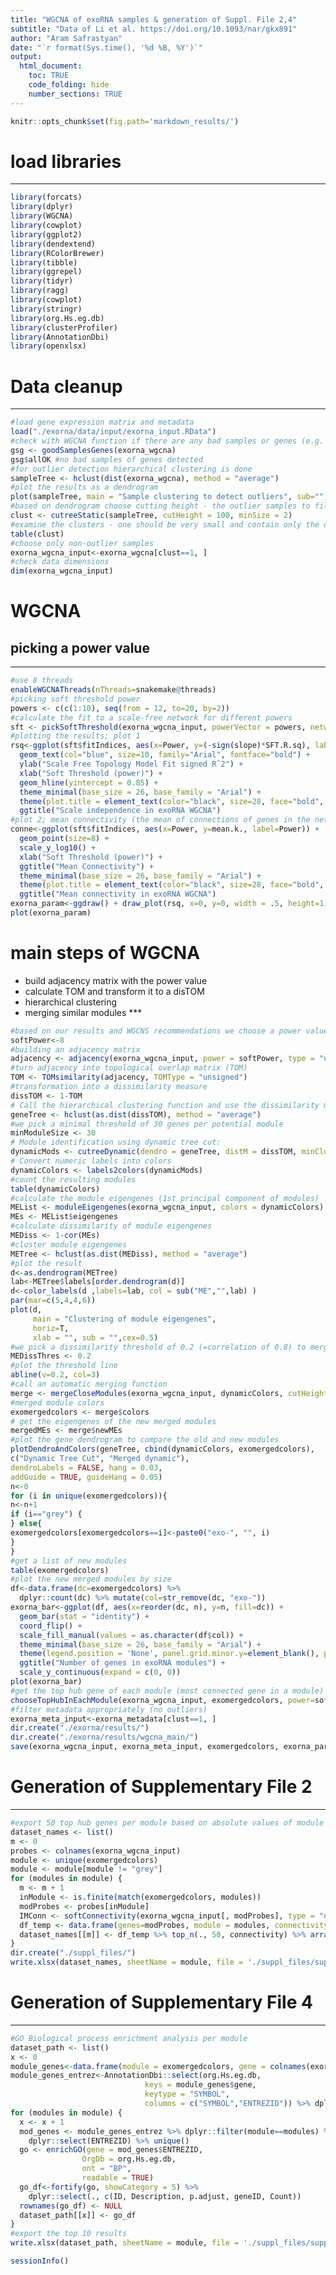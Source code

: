 ```yaml
---
title: "WGCNA of exoRNA samples & generation of Suppl. File 2,4"
subtitle: "Data of Li et al. https://doi.org/10.1093/nar/gkx891"
author: "Aram Safrastyan"
date: "`r format(Sys.time(), '%d %B, %Y')`"
output:
  html_document: 
    toc: TRUE
    code_folding: hide
    number_sections: TRUE
---
```


<style type="text/css">
.main-container {
  max-width: 1500px;
  margin-left: auto;
  margin-right: auto;
}
</style>

```r
knitr::opts_chunk$set(fig.path='markdown_results/')
```

# load libraries
***

```r
library(forcats)
library(dplyr)
library(WGCNA)
library(cowplot)
library(ggplot2)
library(dendextend)
library(RColorBrewer)
library(tibble)
library(ggrepel)
library(tidyr)
library(ragg)
library(cowplot)
library(stringr)
library(org.Hs.eg.db)
library(clusterProfiler)
library(AnnotationDbi)
library(openxlsx)
```

# Data cleanup 
***

```r
#load gene expression matrix and metadata
load("./exorna/data/input/exorna_input.RData")
#check with WGCNA function if there are any bad samples or genes (e.g. too many missing values)
gsg <- goodSamplesGenes(exorna_wgcna)
gsg$allOK #no bad samples of genes detected
#for outlier detection hierarchical clustering is done
sampleTree <- hclust(dist(exorna_wgcna), method = "average")
#plot the results as a dendrogram 
plot(sampleTree, main = "Sample clustering to detect outliers", sub="", xlab="", cex.lab = 1.5, cex.axis = 1.5, cex.main = 2)
#based on dendrogram choose cutting height - the outlier samples to filter out 
clust <- cutreeStatic(sampleTree, cutHeight = 100, minSize = 2)
#examine the clusters - one should be very small and contain only the outlier samples
table(clust)
#choose only non-outlier samples
exorna_wgcna_input<-exorna_wgcna[clust==1, ]
#check data dimensions 
dim(exorna_wgcna_input)
```

# WGCNA 
## picking a power value
***

```r
#use 8 threads 
enableWGCNAThreads(nThreads=snakemake@threads) 
#picking soft threshold power
powers <- c(c(1:10), seq(from = 12, to=20, by=2))
#calculate the fit to a scale-free network for different powers 
sft <- pickSoftThreshold(exorna_wgcna_input, powerVector = powers, networkType = "unsigned")
#plotting the results; plot 1
rsq<-ggplot(sft$fitIndices, aes(x=Power, y=(-sign(slope)*SFT.R.sq), label=Power)) + 
  geom_text(col="blue", size=10, family="Arial", fontface="bold") +
  ylab("Scale Free Topology Model Fit signed Rˆ2") +
  xlab("Soft Threshold (power)") + 
  geom_hline(yintercept = 0.85) + 
  theme_minimal(base_size = 26, base_family = "Arial") +
  theme(plot.title = element_text(color="black", size=28, face="bold", hjust = 0.5)) +
  ggtitle("Scale independence in exoRNA WGCNA")
#plot 2; mean connectivity (the mean of connections of genes in the network) generally should be about or below lower hundreds
conne<-ggplot(sft$fitIndices, aes(x=Power, y=mean.k., label=Power)) +
  geom_point(size=8) +
  scale_y_log10() + 
  xlab("Soft Threshold (power)") +
  ggtitle("Mean Connectivity") + 
  theme_minimal(base_size = 26, base_family = "Arial") +
  theme(plot.title = element_text(color="black", size=28, face="bold", hjust = 0.5)) +
  ggtitle("Mean connectivity in exoRNA WGCNA")
exorna_param<-ggdraw() + draw_plot(rsq, x=0, y=0, width = .5, height=1) + draw_plot(conne, x=0.5, y=0, width = .5, height=1) 
plot(exorna_param)
```

# main steps of WGCNA
* build adjacency matrix with the power value 
* calculate TOM and transform it to a disTOM
* hierarchical clustering
* merging similar modules
***

```r
#based on our results and WGCNS recommendations we choose a power value of 8
softPower<-8
#building an adjacency matrix
adjacency <- adjacency(exorna_wgcna_input, power = softPower, type = "unsigned")
#turn adjacency into topological overlap matrix (TOM) 
TOM <- TOMsimilarity(adjacency, TOMType = "unsigned")
#transformation into a dissimilarity measure 
dissTOM <- 1-TOM
# Call the hierarchical clustering function and use the dissimilarity measure 
geneTree <- hclust(as.dist(dissTOM), method = "average")
#we pick a minimal threshold of 30 genes per potential module 
minModuleSize <- 30
# Module identification using dynamic tree cut:
dynamicMods <- cutreeDynamic(dendro = geneTree, distM = dissTOM, minClusterSize = minModuleSize, deepSplit=2)
# Convert numeric labels into colors
dynamicColors <- labels2colors(dynamicMods)
#count the resulting modules
table(dynamicColors)
#calculate the module eigengenes (1st principal component of modules)
MEList <- moduleEigengenes(exorna_wgcna_input, colors = dynamicColors)
MEs <- MEList$eigengenes
#calculate dissimilarity of module eigengenes
MEDiss <- 1-cor(MEs)
#cluster module eigengenes
METree <- hclust(as.dist(MEDiss), method = "average")
#plot the result
d<-as.dendrogram(METree)
lab<-METree$labels[order.dendrogram(d)]
d<-color_labels(d ,labels=lab, col = sub("ME","",lab) )
par(mar=c(5,4,4,6)) 
plot(d, 
     main = "Clustering of module eigengenes", 
     horiz=T, 
     xlab = "", sub = "",cex=0.5)
#we pick a dissimilarity threshold of 0.2 (=correlation of 0.8) to merge very similar modules
MEDissThres <- 0.2
#plot the threshold line
abline(v=0.2, col=3)
#call an automatic merging function
merge <- mergeCloseModules(exorna_wgcna_input, dynamicColors, cutHeight = MEDissThres)
#merged module colors
exomergedcolors <- merge$colors
# get the eigengenes of the new merged modules
mergedMEs <- merge$newMEs
#plot the gene dendrogram to compare the old and new modules
plotDendroAndColors(geneTree, cbind(dynamicColors, exomergedcolors),
c("Dynamic Tree Cut", "Merged dynamic"),
dendroLabels = FALSE, hang = 0.03,
addGuide = TRUE, guideHang = 0.05)
n<-0
for (i in unique(exomergedcolors)){
n<-n+1
if (i=="grey") {
} else{
exomergedcolors[exomergedcolors==i]<-paste0("exo-", "", i)
} 
}
#get a list of new modules 
table(exomergedcolors)
#plot the new merged modules by size
df<-data.frame(dc=exomergedcolors) %>% 
  dplyr::count(dc) %>% mutate(col=str_remove(dc, "exo-"))
exorna_bar<-ggplot(df, aes(x=reorder(dc, n), y=n, fill=dc)) +
  geom_bar(stat = "identity") +
  coord_flip() +
  scale_fill_manual(values = as.character(df$col)) +
  theme_minimal(base_size = 26, base_family = "Arial") +
  theme(legend.position = 'None', panel.grid.minor.y=element_blank(), panel.grid.major.y=element_blank(), axis.title=element_blank(), plot.title = element_text(color="black", size=28, face="bold", hjust = 0.5)) +
  ggtitle("Number of genes in exoRNA modules") +
  scale_y_continuous(expand = c(0, 0))
plot(exorna_bar)
#get the top hub gene of each module (most connected gene in a module)
chooseTopHubInEachModule(exorna_wgcna_input, exomergedcolors, power=softPower, type="unsigned")
#filter metadata appropriately (no outliers)
exorna_meta_input<-exorna_metadata[clust==1, ]
dir.create("./exorna/results/")
dir.create("./exorna/results/wgcna_main/")
save(exorna_wgcna_input, exorna_meta_input, exomergedcolors, exorna_param, exorna_bar, file="./exorna/results/wgcna_main/exowgcna.RData")
```

# Generation of Supplementary File 2
***

```r
#export 50 top hub genes per module based on absolute values of module membership
dataset_names <- list()
m <- 0
probes <- colnames(exorna_wgcna_input)
module <- unique(exomergedcolors)
module <- module[module != "grey"]
for (modules in module) {
  m <- m + 1
  inModule <- is.finite(match(exomergedcolors, modules))
  modProbes <- probes[inModule]
  IMConn <- softConnectivity(exorna_wgcna_input[, modProbes], type = "unsigned", power = 8)
  df_temp <- data.frame(genes=modProbes, module = modules, connectivity=IMConn)
  dataset_names[[m]] <- df_temp %>% top_n(., 50, connectivity) %>% arrange(., desc(connectivity))
}
dir.create("./suppl_files/")
write.xlsx(dataset_names, sheetName = module, file = './suppl_files/supplementary_file2.xlsx') 
```

# Generation of Supplementary File 4
***

```r
#GO Biological process enrichment analysis per module
dataset_path <- list()
x <- 0
module_genes<-data.frame(module = exomergedcolors, gene = colnames(exorna_wgcna_input)) 
module_genes_entrez<-AnnotationDbi::select(org.Hs.eg.db,
                              keys = module_genes$gene,
                              keytype = "SYMBOL",
                              columns = c("SYMBOL","ENTREZID")) %>% dplyr::left_join(module_genes,by=c("SYMBOL"="gene"))
for (modules in module) {
  x <- x + 1
  mod_genes <- module_genes_entrez %>% dplyr::filter(module==modules) %>% na.omit() %>%
    dplyr::select(ENTREZID) %>% unique()
  go <- enrichGO(gene = mod_genes$ENTREZID,
                OrgDb = org.Hs.eg.db,
                ont = "BP",
                readable = TRUE)
  go_df<-fortify(go, showCategory = 5) %>% 
    dplyr::select(., c(ID, Description, p.adjust, geneID, Count))
  rownames(go_df) <- NULL
  dataset_path[[x]] <- go_df
}
#export the top 10 results
write.xlsx(dataset_path, sheetName = module, file = './suppl_files/supplementary_file4.xlsx') 
```

```r
sessionInfo()
```

